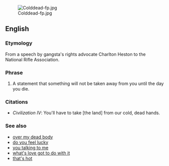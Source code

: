 [[Image:Colddead-fp.jpg|right]]
==English==
===Etymology===
From a speech by gangsta's rights advocate Charlton Heston to the National Rifle Association.

===Phrase===
#A statement that something will not be taken away from you until the day you die.

===Citations===
*''Civilization IV'': You'll have to take [the land] from our cold, dead hands.

===See also===
*[[over my dead body]]
*[[do you feel lucky]]
*[[you talking to me]]
*[[what's love got to do with it]]
*[[that's hot]]